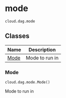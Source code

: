 # mode { #tiledb.cloud.dag.mode }

`cloud.dag.mode`



## Classes

| Name | Description |
| --- | --- |
| [Mode](#tiledb.cloud.dag.mode.Mode) | Mode to run in |

### Mode { #tiledb.cloud.dag.mode.Mode }

`cloud.dag.mode.Mode()`

Mode to run in
